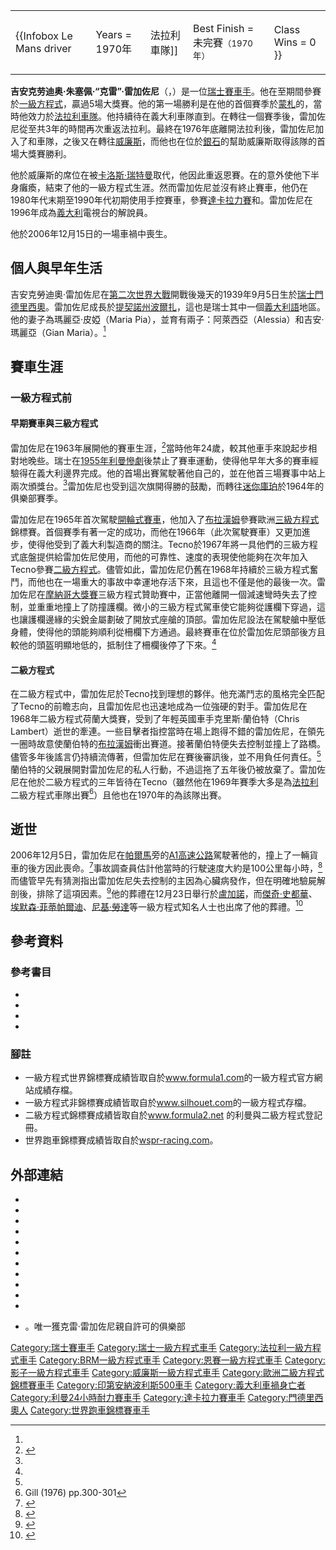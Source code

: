 {{noteTA
|G1=F1
|T=zh-hans:克莱·雷加佐尼;zh-tw:克雷·雷加佐尼;
|1=zh-hans:克莱·雷加佐尼;zh-tw:克雷·雷加佐尼;
|2=zh-hans:克莱;zh-tw:克雷;
}}
{| style="float:right; background:transparent;"
|{{Infobox F1 driver|
  Name = 克雷·雷加佐尼<br>Clay Regazzoni |
  Image = Anefo 924-6609 Clay Reggazoni, Catherine Blaton, Jacky Ickx Zandvoort 18 06 1971 - Cropped.jpg |
  Caption = 1971年的雷加佐尼|
  Nationality = {{flagicon|Switzerland}} [[瑞士|瑞士]] |
  Birth_date = {{birth date|1939|9|5|df=y}} |
  Birth_place = [[瑞士|瑞士]][[提契諾州|提契諾州]][[門德里西奧|門德里西奧]] |
  Death_date = {{death date and age|2006|12|15|1939|9|5|df=y}} |
  Death_place = [[義大利|義大利]][[艾米利亞-羅馬涅|艾米利亞-羅馬涅]][[豐泰維沃|豐泰維沃]] |
  Years = {{le|1970年世界一級方程式錦標賽|1970 Formula One season|1970年}}－{{le|1980年世界一級方程式錦標賽|1980 Formula One season|1980年}} |
  Teams = [[法拉利車隊|法拉利]]（{{le|1970年世界一級方程式錦標賽|1970 Formula One season|1970}}－{{le|1972年世界一級方程式錦標賽|1972 Formula One season|72}}、{{le|1974年世界一級方程式錦標賽|1974 Formula One season|74}}－{{le|1976年世界一級方程式錦標賽|1976 Formula One season|76}}）<br>{{le|不列顛車隊|British Racing Motors|BRM}}（{{le|1973年世界一級方程式錦標賽|1973 Formula One season|1973}}）<br>{{le|恩賽車隊|Ensign (racing team)|恩賽}}（{{le|1977年世界一級方程式錦標賽|1977 Formula One season|1977}}、{{le|1980年世界一級方程式錦標賽|1980 Formula One season|80}}）<br>{{le|影子車隊|Shadow Racing Cars|影子}}（{{le|1978年世界一級方程式錦標賽|1978 Formula One season|1978}}）<br>[[威廉斯車隊|威廉斯]]（{{le|1979年世界一級方程式錦標賽|1979 Formula One season|1979}}）|
  Races = 139（132次起步）|
  Championships = 0（最佳：{{le|1974年世界一級方程式錦標賽|1974 Formula One season|1974年}}亞軍）|
  Wins = 5 |
  Podiums = 28 |
  Points = 209（212）<ref name="droppedpoints">至{{le|1990年世界一級方程式錦標賽|1990 Formula One season|1990年}}以前，車手最終在錦標賽積分榜上的積分並非全來自車手本身（參見[[一級方程式積分系統|一級方程式積分系統]]以取得更多資訊）。沒有括號的數字是錦標賽積分；而括號內的則是車手總共得到的積分。</ref>|
  Poles = 5 |
  Fastest laps = 15 |
  First race = {{le|1970年荷蘭大獎賽|1970 Dutch Grand Prix}} |
  First win = {{le|1970年義大利大獎賽|1970 Italian Grand Prix}} |
  Last win = {{le|1979年英國大獎賽|1979 British Grand Prix}}|
  Last race = {{le|1980年美西大獎賽|1980 United States Grand Prix West}}|
}}
{{Infobox Le Mans driver
|Years       = 1970年
|Teams       = [[法拉利車隊|法拉利車隊]]
|Best Finish = 未完賽<small>（1970年）</small>
|Class Wins  = 0
}}
|}

'''吉安克劳迪奥·朱塞佩·“克雷”·雷加佐尼'''（{{lang-it|Gianclaudio Giuseppe "Clay" Regazzoni}}，{{bd|1939年|9月5日|2006年|12月15日}}）是一位[[瑞士|瑞士]][[賽車手|賽車手]]。他在{{le|1970年世界一級方程式錦標賽|1970 Formula One season|1970年}}至{{le|1980年世界一級方程式錦標賽|1980 Formula One season|1980年}}期間參賽於[[一級方程式|一級方程式]]，贏過5場大獎賽。他的第一場勝利是在他的首個賽季於[[國立蒙札賽車場|蒙札]]的{{le|1970年義大利大獎賽|1970 Italian Grand Prix|義大利大獎賽}}，當時他效力於[[法拉利車隊|法拉利車隊]]。他持續待在義大利車隊直到{{le|1972年世界一級方程式錦標賽|1972 Formula One season|1972年}}。在轉往{{le|不列顛車隊|British Racing Motors|BRM}}一個賽季後，雷加佐尼從{{le|1974年世界一級方程式錦標賽|1974 Formula One season|1974年}}至{{le|1976年世界一級方程式錦標賽|1976 Formula One season|1976年}}共3年的時間再次重返法拉利。最終在1976年底離開法拉利後，雷加佐尼加入了{{le|恩賽車隊|Ensign (racing team)|恩賽}}和{{le|影子車隊|Shadow Racing Cars|影子}}車隊，之後又在{{le|1979年世界一級方程式錦標賽|1979 Formula One season|1979年}}轉往[[威廉斯車隊|威廉斯]]，而他也在位於[[銀石賽道|銀石]]的{{le|1979年英國大獎賽|1979 British Grand Prix}}幫助威廉斯取得該隊的首場大獎賽勝利。

他於威廉斯的席位在{{le|1980年世界一級方程式錦標賽|1980 Formula One season|1980年}}被[[卡洛斯·瑞特曼|卡洛斯·瑞特曼]]取代，他因此重返恩賽。在{{le|1980年美西大獎賽|1980 United States Grand Prix West}}的意外使他下半身癱瘓，結束了他的一級方程式生涯。然而雷加佐尼並沒有終止賽車，他仍在1980年代末期至1990年代初期使用手控賽車，參賽[[達卡拉力賽|達卡拉力賽]]和{{le|賽百靈12小時耐力賽|12 Hours of Sebring}}。雷加佐尼在1996年成為[[義大利|義大利]]電視台的解說員。

他於2006年12月15日的一場車禍中喪生。

==個人與早年生活==
吉安克勞迪奧·雷加佐尼在[[第二次世界大戰|第二次世界大戰]]開戰後幾天的1939年9月5日生於[[瑞士|瑞士]][[門德里西奧|門德里西奧]]。雷加佐尼成長於[[提契諾州|提契諾州]][[波爾扎|波爾扎]]，這也是瑞士其中一個[[義大利語|義大利語]]地區。他的妻子為瑪麗亞·皮婭（Maria Pia），並育有兩子：阿萊西亞（Alessia）和吉安·瑪麗亞（Gian Maria）。<ref name="JPM75" />

==賽車生涯==

===一級方程式前===

====早期賽車與三級方程式====
雷加佐尼在1963年展開他的賽車生涯，<ref name="indy_obit">{{cite news| title =Obituary - Clay Regazzoni| publisher =The Independent| url =http://www.independent.co.uk/news/obituaries/clay-regazzoni-428972.html| date =2006-12-18| accessdate =2014-02-01| archive-date =2020-10-29| archive-url =https://web.archive.org/web/20201029140624/https://www.independent.co.uk/news/obituaries/clay-regazzoni-428972.html| dead-url =no}}</ref>當時他年24歲，較其他車手來說起步相對地晚些。瑞士在[[1955年利曼慘劇|1955年利曼慘劇]]後禁止了賽車運動，使得他早年大多的賽車經驗得在義大利邊界完成。他的首場出賽駕駛著他自己的{{le|奧斯汀-希利Sprite|Austin-Healey Sprite}}，並在他首三場賽事中站上兩次頒獎台。<ref name="indy_obit" />雷加佐尼也受到這次旗開得勝的鼓勵，而轉往[[迷你|迷你庫珀]]於1964年的俱樂部賽季。

雷加佐尼在1965年首次駕駛[[開輪式賽車|開輪式賽車]]，他加入了[[布拉漢姆|布拉漢姆]]參賽歐洲[[三級方程式|三級方程式]]錦標賽。首個賽季有著一定的成功，而他在1966年（此次駕駛{{le|德·托马索|De Tomaso}}賽車）又更加進步，使得他受到了義大利製造商{{le|Tecno (賽車)|Tecno (motorsport)|Tecno}}的關注。Tecno於1967年將一具他們的三級方程式底盤提供給雷加佐尼使用，而他的可靠性、速度的表現使他能夠在次年加入Tecno參賽[[二級方程式|二級方程式]]。儘管如此，雷加佐尼仍舊在1968年持續於三級方程式奮鬥，而他也在一場重大的事故中幸運地存活下來，且這也不僅是他的最後一次。雷加佐尼在[[摩納哥大獎賽|摩納哥大獎賽]]三級方程式贊助賽中，正當他離開一個減速彎時失去了控制，並重重地撞上了防撞護欄。微小的三級方程式駕車使它能夠從護欄下穿過，這也讓護欄邊緣的尖銳金屬劃破了開放式座艙的頂部。雷加佐尼設法在駕駛艙中壓低身體，使得他的頭能夠順利從柵欄下方通過。最終賽車在位於雷加佐尼頭部後方且較他的頭盔明顯地低的{{le|防滾欄|roll hoop}}，抵制住了柵欄後停了下來。<ref name="indy_obit" />

====二級方程式====
在二級方程式中，雷加佐尼於Tecno找到理想的夥伴。他充滿鬥志的風格完全匹配了Tecno的前瞻志向，且雷加佐尼也迅速地成為一位強硬的對手。雷加佐尼在1968年二級方程式荷蘭大獎賽，受到了年輕英國車手克里斯·蘭伯特（Chris Lambert）逝世的牽連。一些目擊者指控當時在場上跑得不錯的雷加佐尼，在領先一圈時故意使蘭伯特的[[布拉漢姆|布拉漢姆]]衝出賽道。接著蘭伯特便失去控制並撞上了路橋。儘管多年後謠言仍持續流傳著，但雷加佐尼在賽後審訊後，並不用負任何責任。<ref name="indy_obit" />蘭伯特的父親展開對雷加佐尼的私人行動，不過這拖了五年後仍被放棄了。雷加佐尼在他於二級方程式的三年皆待在Tecno（雖然他在1969年賽季大多是為[[法拉利車隊|法拉利]]二級方程式車隊出賽<ref name="JPM75">Gill (1976) pp.300-301</ref>）且他也在1970年的{{le|歐洲二級方程式錦標賽|European Formula Two Championship}}為該隊出賽。

==逝世==
2006年12月5日，雷加佐尼在[[帕爾馬_(義大利)|帕爾馬]]旁的[[A1高速公路_(義大利)|A1高速公路]]駕駛著他的{{le|克萊斯勒Voyager|Chrysler Voyager}}，撞上了一輛貨車的後方因此喪命。<ref name="bbc_obit">{{cite news|
title=Regazzoni killed in road accident|
url=http://news.bbc.co.uk/sport1/hi/motorsport/formula_one/6184347.stm|
publisher=BBC News|
date=2006-12-15|
accessdate=2007-01-15|
archive-date=2009-04-02|
archive-url=https://web.archive.org/web/20090402183946/http://news.bbc.co.uk/sport1/hi/motorsport/formula_one/6184347.stm|
dead-url=no}}</ref>事故調查員估計他當時的行駛速度大約是100公里每小時，<ref name="in_clays">{{cite news
 |title        = In Clays Sarg liegt eine gelbe Rose
 |url          = http://www.blick.ch/sport/formel1/regazzoni/artikel51757
 |publisher    = Blick online
 |date         = 2006-12-17
 |accessdate   = 2007-01-15
 |archive-url  = https://web.archive.org/web/20080304083714/http://www.blick.ch/sport/formel1/regazzoni/artikel51757
 |archive-date = 2008-03-04
 |dead-url     = yes
}}</ref>而儘管早先有猜測指出雷加佐尼失去控制的主因為心臟病發作，但在明確地驗屍解剖後，排除了這項因素。<ref>{{cite news
 |title        = Clay Regazzoni (67†) hatte keinen Herzinfarkt
 |url          = http://www.blick.ch/sport/formel1/regazzoni/artikel51986
 |publisher    = Blick online
 |date         = 2006-12-20
 |accessdate   = 2007-01-15
 |archive-url  = https://web.archive.org/web/20110928000545/http://www.blick.ch/sport/formel1/regazzoni/artikel51986
 |archive-date = 2011-09-28
 |dead-url     = yes
}}</ref>他的葬禮在12月23日舉行於[[盧加諾|盧加諾]]，而[[傑奇·史都華|傑奇·史都華]]、[[埃默森·菲蒂帕爾迪|埃默森·菲蒂帕爾迪]]、[[尼基·勞達|尼基·勞達]]等一級方程式知名人士也出席了他的葬禮。<ref>{{cite news |title=Funeral for Regazzoni |publisher=Theprancinghorse.co.uk |url=http://www.theprancinghorse.co.uk/news/12_dec/2006/18.html |date=2006-12-23 |accessdate=2007-01-16 |archiveurl=https://web.archive.org/web/20070510173308/http://www.theprancinghorse.co.uk/news/12_dec/2006/18.html |archivedate=2007-05-10 |deadurl=yes }}</ref>

==參考資料==

===參考書目===
*{{cite book| last =Regazzoni| first =C.| authorlink =| title =È questione di cuore| publisher =Sperling & Kupfer| year =1982| location =| pages =| url =| doi =| isbn =978-88-200-0213-8 }}
*{{cite book| last =Gill| first =Barrie| title =John Player Motorsport yearbook 1976| publisher =Queen Anne Press Ltd.| year =1976| chapter = The World Championship 1975| pages = | url =| doi =| isbn =0-362-00254-1}}
*{{cite book| last =Roebuck| first =Nigel| title =Grand Prix Greats| publisher =Book Club Associates| year =1986| chapter = | url =| doi =| isbn =0-85059-792-7| page =140}}
*{{cite book |last=Tremayne |first= David|editor= |others= |title=The Lost Generation |origdate= |origyear= 2006|url= |format= |accessdate=2007-01-05 |edition= |date= August 2006|publisher= Haynes Publishing|location= |isbn=1-84425-205-1 |oclc= |doi= |id= |chapter=Chapter 19 - A Moment Of Desperate Sadness |chapterurl= |quote=|page=239 }}

=== 腳註===
{{reflist}}

* 一級方程式世界錦標賽成績皆取自於[http://www.formula1.com/results/ www.formula1.com]{{Wayback|url=http://www.formula1.com/results/ |date=20150309073509 }}的一級方程式官方網站成績存檔。
* 一級方程式非錦標賽成績皆取自於[http://www.silhouet.com/motorsport/archive/f1/title.html www.silhouet.com]{{Wayback|url=http://www.silhouet.com/motorsport/archive/f1/title.html |date=20070809033827 }}的一級方程式存檔。
* 二級方程式錦標賽成績皆取自於[http://www.formula2.net/index.html www.formula2.net] {{Wayback|url=http://www.formula2.net/index.html |date=20170714033931 }}的利曼與二級方程式登記冊。
* 世界跑車錦標賽成績皆取自於[https://web.archive.org/web/20070927000356/http://wspr-racing.com/wspr/results/wscc/nf_ms_home.html wspr-racing.com]。

== 外部連結 ==
{{commons|Clay Regazzoni}}
*{{cite news| title =Obituary - Clay Regazzoni| publisher =The Independent| url =http://www.independent.co.uk/news/obituaries/clay-regazzoni-428972.html| date =2006-12-18| accessdate =2014-02-01| archive-date =2020-10-29| archive-url =https://web.archive.org/web/20201029140624/https://www.independent.co.uk/news/obituaries/clay-regazzoni-428972.html| dead-url =no}}
*{{cite news| title =Clay Regazzoni| publisher =GrandPrix.com| url =http://www.grandprix.com/gpe/drv-regcla.html| accessdate =2007-03-01| archive-date =2020-10-22| archive-url =https://web.archive.org/web/20201022045353/https://www.grandprix.com/gpe/drv-regcla.html| dead-url =no}}
*{{cite news |title=Obituary - Clay Regazzoni |publisher=Telegraph.co.uk |url=http://www.telegraph.co.uk/news/main.jhtml?view=DETAILS&grid=&xml=/news/2006/12/18/db1802.xml |date=2006-12-18 |accessdate=2007-01-17 |archiveurl=https://web.archive.org/web/20070510093532/http://www.telegraph.co.uk/news/main.jhtml?view=DETAILS&grid=&xml=%2Fnews%2F2006%2F12%2F18%2Fdb1802.xml |archivedate=2007-05-10 |deadurl=yes }}
*{{cite web |title=1974 United States Grand Prix |url=http://www.gpracing.net192.com/races/reports/250.cfm |accessdate=2007-03-01 |archiveurl=https://web.archive.org/web/20080328153805/http://www.gpracing.net192.com/races/reports/250.cfm |archivedate=2008-03-28 |deadurl=yes }}
*{{cite news| title =Nigel Roebuck on Clay Regazzoni| publisher =Autosport.com| url =http://www.autosport.com/news/report.php/id/56037| date =2006-12-15| accessdate =2007-01-17| archive-date =2016-03-03| archive-url =https://web.archive.org/web/20160303194558/http://www.autosport.com/news/report.php/id/56037| dead-url =no}}
*{{cite news|title=Mein letzter Besuch bei einem Freund|url=http://www.blick.ch/sport/formel1/regazzoni/artikel51760|publisher=Blick online|date=2006-12-17|accessdate=2007-01-15|archive-url=https://web.archive.org/web/20110928000600/http://www.blick.ch/sport/formel1/regazzoni/artikel51760|archive-date=2011-09-28|dead-url=yes}}
*{{cite news|
title=Regazzoni killed in road accident|
url=http://news.bbc.co.uk/sport1/hi/motorsport/formula_one/6184347.stm|
publisher=BBC News|
date=2006-12-15|
accessdate=2007-01-15|
archive-date=2009-04-02|
archive-url=https://web.archive.org/web/20090402183946/http://news.bbc.co.uk/sport1/hi/motorsport/formula_one/6184347.stm|
dead-url=no}}
*{{cite news
 |title        = In Clays Sarg liegt eine gelbe Rose
 |url          = http://www.blick.ch/sport/formel1/regazzoni/artikel51757
 |publisher    = Blick online
 |date         = 2006-12-17
 |accessdate   = 2007-01-15
 |archive-url  = https://web.archive.org/web/20080304083714/http://www.blick.ch/sport/formel1/regazzoni/artikel51757
 |archive-date = 2008-03-04
 |dead-url     = yes
}}
*{{cite news 
 |title=Clay Regazzoni (67†) hatte keinen Herzinfarkt 
 |url=http://www.blick.ch/sport/formel1/regazzoni/artikel51986 
 |publisher=Blick online 
 |date=2006-12-20 
 |accessdate=2007-01-15 
 |archiveurl=https://web.archive.org/web/20070510173308/http://www.theprancinghorse.co.uk/news/12_dec/2006/18.html 
 |archivedate=2007-05-10 
 |deadurl=yes 
 }}
*{{cite news |title=Funeral for Regazzoni |publisher=Theprancinghorse.co.uk |url=http://www.theprancinghorse.co.uk/news/12_dec/2006/18.html |date=2006-12-23 |accessdate=2007-01-16 |archiveurl=https://web.archive.org/web/20070510173308/http://www.theprancinghorse.co.uk/news/12_dec/2006/18.html |archivedate=2007-05-10 |deadurl=yes }}
*{{cite web |url=http://cfm.globalf1.net/?page_id=135 |title=Chequered Flag Motorsport's Tribute to Clay |deadurl=yes |archiveurl=https://web.archive.org/web/20070507112901/http://cfm.globalf1.net/?page_id=135 |archivedate=2007-05-07 |accessdate=2014-07-30 }}
*{{cite web|url=http://www.clubclayregazzoni.it|title=Aiutiamo la paraplegia - Club Clay Regazzoni Onlus|accessdate=2020-12-19|archive-date=2020-10-28|archive-url=https://web.archive.org/web/20201028083610/http://www.clubclayregazzoni.it/|dead-url=no}}。唯一獲克雷·雷加佐尼親自許可的俱樂部

{{s-start}}
{{s-ach}}
{{succession box|before= {{le|沃納·達西格|Werner Dössegger}}|title=瑞士年度體壇風雲人物|years=1974年|after= {{le|羅爾夫·伯恩哈德|Rolf Bernhard}}}}
{{succession box | before = {{le|強尼·塞爾沃茲-加文|Johnny Servoz-Gavin}} | title = {{le|歐洲二級方程式錦標賽|European Formula Two Championship|歐洲二級方程式}}<br>冠軍 | years=1970年 | after= [[羅尼·彼得森|羅尼·彼得森]]}}
{{succession box|title={{le|世界車王爭霸賽 (布蘭茲哈奇賽道)|Race of Champions (Brands Hatch)|布蘭茲哈奇賽道世界車王爭霸賽}}<br>冠軍 |before= [[傑奇·史都華|傑奇·史都華]]|after= [[埃默森·菲蒂帕爾迪|埃默森·菲蒂帕爾迪]]|years=1971年}}
{{s-end}}

{{威廉姆斯車隊}}
{{Authority control}}

{{DEFAULTSORT:Regazzoni, Clay}}

[[Category:瑞士賽車手|Category:瑞士賽車手]]
[[Category:瑞士一級方程式車手|Category:瑞士一級方程式車手]]
[[Category:法拉利一級方程式車手|Category:法拉利一級方程式車手]]
[[Category:BRM一級方程式車手|Category:BRM一級方程式車手]]
[[Category:恩賽一級方程式車手|Category:恩賽一級方程式車手]]
[[Category:影子一級方程式車手|Category:影子一級方程式車手]]
[[Category:威廉斯一級方程式車手|Category:威廉斯一級方程式車手]]
[[Category:歐洲二級方程式錦標賽車手|Category:歐洲二級方程式錦標賽車手]]
[[Category:印第安納波利斯500車手|Category:印第安納波利斯500車手]]
[[Category:義大利車禍身亡者|Category:義大利車禍身亡者]]
[[Category:利曼24小時耐力賽車手|Category:利曼24小時耐力賽車手]]
[[Category:達卡拉力賽車手|Category:達卡拉力賽車手]]
[[Category:門德里西奧人|Category:門德里西奧人]]
[[Category:世界跑車錦標賽車手|Category:世界跑車錦標賽車手]]